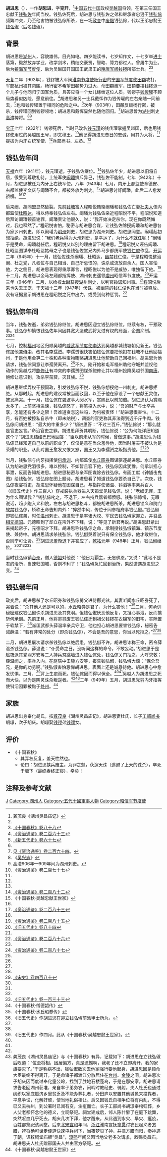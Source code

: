 '''胡进思'''（{{bd|851年||948年|4月28日|catIdx=H}}），一作'''胡思进'''，字'''克开'''，<ref name=HLCT>龚茂良《湖州灵昌庙记》</ref>[[中国|中国]][[五代十国|五代十国]]政权[[吴越国|吴越国]]将领，在第三任国王忠献王[[钱弘佐|钱弘佐]]年间当权。钱弘佐死后，胡进思与钱弘佐之弟和继承者忠逊王[[钱弘倧|钱弘倧]]频繁冲突，乃至他害怕被钱弘倧所杀，在一场[[政变|政变]]中[[废黜|废黜]]钱弘倧，代以王弟忠懿王[[钱弘俶|钱弘俶]]（后名[[钱俶|钱俶]]）。

== 背景 ==
胡进思是[[湖州|湖州]]人，容貌雄伟，目光如电。四岁能读书，七岁知作文，十七岁举[[进士|进士]]落第，毅然放弃学业，改学剑术，稍结交豪贤，智略、膂力都过人。曾屠牛为业。后为[[镇海军节度使|镇海军节度使]]、后为吴越国开国国王武肃王的[[晚唐|晚唐]][[军阀|军阀]][[钱镠|钱镠]]所部士兵。<ref name=HLCT/><ref name=SGCQ88>[https://archive.org/stream/06080962.cn#page/n28/mode/2up 《十国春秋》卷八十八]</ref>

[[天复_(唐朝)|天复]]二年（902年），钱镠被大军阀[[淮南节度使|淮南节度使]][[杨行密|杨行密]]的[[宁国军节度使|宁国军节度使]][[田頵|田頵]]攻打，军部[[杭州|杭州]]被其包围。杨行密不希望田頵势力过大，命田頵撤军，田頵要挟钱镠派一个儿子与他同归宁国军为质，且答应将一个女儿嫁给这位人质。钱镠子[[钱传瓘|钱传瓘]]不顾局势看似凶险，愿意前往。<ref>[[:s:資治通鑑/卷263|《资治通鉴》卷二百六十三]]</ref>胡进思和另一士兵戴恽作为钱传瓘的左右亲随一同前去，<ref name=NHFD67>[[:s:新五代史/卷67|《新五代史》卷六十七]]</ref>也和钱传瓘置于相同的危险之中。<ref name=SGCQ88/>次年（903年），田頵反叛杨行密，被杀，钱传瓘回到钱镠领地；胡进思和戴恽显然也随他回归。<ref>见[[:s:資治通鑑/卷264|《资治通鉴》卷二百六十四]]。</ref>胡进思曾为[[湖州|湖州]]刺史[[高澧|高澧]]裨将。<ref name=WXZ>《[[吴兴志|吴兴志]]》</ref><ref>高澧906年—909年间为湖州刺史。</ref>

[[宝正|宝正]]七年（932年）钱镠死后，当时已改名[[钱元瓘|钱元瓘]]的钱传瓘掌握吴越国，后也用钱镠使用过的吴越国王号，即文穆王。<ref>[[:s:資治通鑑/卷277|《资治通鉴》卷二百七十七]]</ref>他记得胡进思昔日的忠诚，用其为大将，<ref name=NHFD67/>提拔为内牙右统军使、<ref name=SGCQ88/>兵部尚书、左丞。<ref name=HLCT/>

== 钱弘佐年间 ==
[[天福_(后晋)|天福]]六年（941年），钱元瓘逝，子钱弘佐继位。<ref>[[:s:資治通鑑/卷282|《资治通鉴》卷二百八十二]]</ref>钱弘佐年少，胡进思以旧将自居，很受到尊敬礼待。上统军使[[阚璠|阚璠]]排斥异己，钱弘佐不能制。七年（942年）十月，胡进思被任为内牙上右统军使。八年（943年）七月，内牙上都监使章德安、右都监使李文庆与阚璠不合，都被外放为刺史。<ref>《十国春秋·吴越忠献王世家》</ref>胡进思讨好阚璠，此后二人愈发骄横。<ref name=SGCQ88/><ref name=ZZTJ283>[[:s:資治通鑑/卷283|《资治通鉴》卷二百八十三]]</ref>

后来阚、胡同盟显然破裂。先前[[钱塘县|钱塘]]富人程昭悦贿赂阚璠和钱弘佐亡妻[[文獻夫人|杜夫人]]侄内都监使[[杜昭达|杜昭达]]，得以侍奉钱弘佐左右。阚璠为钱弘佐亲近程昭悦不平，程昭悦知道后拜访阚璠顿首谢罪，阚璠责让他很久，说：“我开始决定杀你，现在你既然悔过，我也释然了。”程昭悦害怕，秘密与胡进思合谋，让钱弘佐除授阚璠和胡进思各为家乡州刺史，即以阚璠为[[明州_(开元)|明州]]刺史，胡进思为湖州刺史。胡进思同意。阚璠起初想拒绝，胡进思说：“我们老兵得为大州刺史，是幸运了，为什么不就任呢！”阚璠于是受命，阚璠就任后，程昭悦又以别的理由留下胡进思。<ref name=SGCQ88/>程昭悦又诬告阚璠、杜昭达图谋奉杜昭达姑母之子也是钱弘佐堂兄内外马步都统军使[[钱仁俊|钱仁俊]]作乱，[[开运_(后晋)|开运]]二年（945年）十一月，钱弘佐诛杀阚璠、杜昭达，[[幽禁|幽禁]]钱仁俊。于是程昭悦整治阚、杜之党，凡权位与自己相当、自己所忌恨的，诛杀或流放百余人，国人害怕他，为之侧目。胡进思表现得重厚寡言，程昭悦以为他不是威胁，唯独留下他。<ref name=ZZTJ285>[[:s:資治通鑑/卷285|《资治通鉴》卷二百八十五]]</ref>十二月，胡进思以金马左厢都指挥使、湖州刺史遥领[[虔州|虔州]]昭信军节度使。<ref>[[:s:旧五代史/卷84|《旧五代史》卷八十四]]</ref>开运三年（946年）二月，以检校[[太尉|太尉]]获授湖州刺史，以判官[[孙谔|孙谔]]知州事。<ref name=WXZ/>程昭悦后来也失去王宠，于天福十二年（947年）伏诛，被幽禁的钱仁俊也在当时被释放。没有证据显示胡进思在程昭悦之死中出力，或受到何种惩罚。<ref>[[:s:資治通鑑/卷286|《资治通鉴》卷二百八十六]]</ref>

== 钱弘倧年间 ==
当年，钱弘佐逝，弟弟钱弘倧继位。胡进思因迎立钱弘倧继位，继续有权，干预政事。钱弘倧却愤恨钱弘佐年间因其宽大造成武将太过有权的局面，企图抑制。<ref name=NHFD67/><ref name=ZZTJ287>[[:s:資治通鑑/卷287|《资治通鉴》卷二百八十七]]</ref>

七月，控制[[福州|福州]]地区归顺吴越的[[威武军节度使|威武军节度使]][[李仁达|李达]]到吴越都城钱塘朝见新王。钱弘倧加他兼[[侍中|侍中]]，改其名[[李孺赟|李孺赟]]。李孺赟很快害怕钱弘倧要把他扣在钱塘不让他回福州，于是他用金笋二十株和各种宝物贿赂胡进思让他帮助自己回福州。胡进思为他请求，钱弘倧同意让李孺赟离开。<ref name=SGCQ88/>不久，刚开始和屯军福州助他守城并监视他动作的吴越戍将[[鲍修让|鲍修让]]有冲突的李孺赟图谋杀鲍修让并以福州投降吴越邻国[[南唐|南唐]]。鲍修让意识到，攻杀李孺赟，灭其族。<ref name=ZZTJ287/>

胡进思继续弄权干预国政，引发钱弘倧不悦，钱弘倧想授他一州刺史，胡进思拒绝。从那时起，胡进思的建议常被当面驳回，以至于他在家设了一个忠献王灵位，披发痛哭。十一月，钱弘倧在碧波亭大阅水军，赏赐比以前加倍。胡进思认为赏赐太多了，上前坚持进谏，钱弘倧怒了，将笔投入水中，说：“吾的财产与士卒共享，怎能还有多少之限！吾难道贪恋这些吗，为何被责怪！”胡进思很害怕。十二月，有百姓被控私自杀牛（即未纳税），调查的官吏称其非法得到近千斤牛肉。钱弘倧问胡进思：“最大的牛重多少？”胡进思答：“不过三百斤。”钱弘倧说：“那么就是官吏妄言。”命治官吏之罪。胡进思拜贺其明断，钱弘倧说：“公为何能详细知道这个？”胡进思结结巴巴地回答：“臣以前未从军的时候，曾做这事。”胡进思认为钱弘倧已经知道自己以前的职业了，仅仅是意在当众羞辱他，因当时屠夫不被认为是荣耀的职业。从此对国王愈发又恨又怒，国王又为李孺赟之叛指责他。<ref name=SGCQ88/><ref name=ZZTJ287/>

当月，钱弘倧与内牙指挥使[[何承训|何承训]]、内都监使[[水丘昭券|水丘昭券]]图谋驱逐胡进思。水丘昭券认为胡进思党羽很多，难以控制，不如暂且容下他，钱弘倧因此犹豫。何承训担心事泄，反而告知胡进思。胡进思秘密与亲军图谋除去钱弘倧。有画工献《钟馗击鬼图》给钱弘倧，钱弘倧在图上题诗，胡进思看了知道钱弘倧要杀自己了。次夜，钱弘倧夜宴将吏，胡进思怀疑他在图谋自己，与指挥使诸温、钭滔等率亲兵百人（《旧五代史》作三百人）穿戎装执兵器进入天策堂见钱弘倧，说：“老奴无罪，王为什么图谋我？”钱弘倧叱之，不退下，左右持兵器者都愤怒。钱弘倧惊愕，无暇说话，趋步跑入义和院，左右与胡进思格斗，都被胡进思所杀。胡进思锁义和院门[[软禁|软禁]]钱弘倧，矫称王命告知内外：“猝然中风，传位于同参相府事钱弘俶。”钱弘俶即钱弘倧弟，时任[[温州|温州]]刺史。胡进思于是率诸大校、军民去钱弘俶家迎立，并召[[丞相|丞相]][[元德昭|元德昭]]。元德昭到了却立在帘外不下拜，说：“等见了新君再说。”胡进思赶紧出来揭起帘子，元德昭才下拜。胡进思称钱弘倧之命，承制授钱弘俶镇海、镇东节度使、兼侍中。胡进思请求杀钱弘倧，钱弘俶哭着说只有保全钱弘倧，他才敢继位，否则宁可让贤。<ref name=SS480>[[:s:宋史/卷480|《宋史》卷四百八十]]</ref>胡进思羞惭退下并答应了，[[乾祐_(刘知远)|乾祐]]元年（948年）正月，钱弘俶继位。<ref name=SGCQ88/><ref name=NHFD67/><ref name=ZZTJ287/><ref name=HFD133>[[:s:旧五代史/卷133|《旧五代史》卷一百三十三]]</ref>

当时钱弘俶镇[[台州|台州]]，僧人[[德韶|德韶]]对他说：“他日为覇主，无忘佛恩。”又说：“此地不是君的治所，当速归国城，否则不利了！”钱弘俶急忙回到治所，果然遭遇胡进思之变。<ref>《十国春秋·僧德韶传》</ref>

== 钱弘俶年间 ==
政变后，胡进思杀了水丘昭券和钱弘倧舅父进侍鄜光铉。其妻听闻水丘昭券死了，哭着说：“杀其他人还是可以的，水丘昭券是君子，为什么害他！”<ref>《十国春秋·水丘昭券传》</ref>二月，何承训秘密建议钱弘俶诛杀胡进思及其党羽。但钱弘俶厌恶他反复，又担心事泄，反而擒斩何承训。先前正月，他将哥哥废王钱弘倧迁到祖父钱镠在衣锦军的旧宅，实际置于软禁下，<ref>《旧五代史》作胡进思在迎立钱弘俶前派甲士所为。</ref>派匡武都头薛温率亲兵守卫，他也担心胡进思要害钱弘倧，秘密告诫薛温：“若有非常的处分（即杀钱弘倧），不会是吾的意思，你当以死拒之。”<ref name=ZZTJ287/><ref name=SS480/>

二月，胡进思屡次请求杀钱弘倧以绝后患，钱弘俶不许。胡进思诈称王命，密令薛温杀钱弘倧。薛温说：“仆受命之日，没听闻这样的命令，不敢妄动。”胡进思于是趁夜派其党羽方安等二人持兵刃跳墙进入钱弘倧处，钱弘倧关门拒之，大呼求救；薛温闻之，率兵入内，在庭院中击毙方安等，报告钱弘俶，钱弘俶大惊：“保全吾兄，是你的功劳啊。”钱弘俶害怕忌惮胡进思，表面上还是诚恳待他。胡进思心中愈发忧惧，三月，<ref>《旧五代史》作四月。此从《十国春秋·吴越忠懿王世家》。</ref>背上生疽而死。钱弘倧因而得以保全。<ref name=ZZTJ287/><ref name=SS480/>吴越人为胡进思之死而大快，以为是阴灵诛杀叛逆者。<ref name=HFD133/><ref>龚茂良《湖州灵昌庙记》与《十国春秋》有异，记载如下：胡进思在立钱弘俶后叹道：“位至将相，困居偏方，真是遗憾啊，我老了还不立即离开，我的家族要灭了。”于是称病不出，钱弘俶数次去他家强行要他起身，胡进思因是顾命大臣最终不得离开，于是命诸子都渡江分散居住在[[台州|台州]]、[[金陵|金陵]]之间。胡进思次子胡庆因而度过奉化童公岭，找到了胜地石楼蓬岛，于是在那安家。胡进思请求告老回湖州获准，亲自率子弟务农，闲暇时教经史、骑射，夫人杜氏也通过纺织以家底赈济乡里贫乏及不能办葬礼者，分田庐以安置其他城邑来投靠者，平息争讼，化解奸顽，使当地礼俗相让。后又因钱氏自相争位将有内乱，不得已又去杭州，到公署时已闻有变，生疽而亡。长子工部尚书胡璟奉棺归葬，乡人父老都怀念他的德义，立祠祭祀。祠堂建成后，邻人陈什醉了在庭下跳舞，突然呕血几乎死去，胡庆几次下拜，他才醒来。从此遇到水灾、旱灾、瘟疫，百姓都祭祀该祠堂。后来[[北宋|北宋]][[宣和_(北宋)|宣和]]年间，[[浙江|浙江]]淮南宣抚[[童贯|童贯]]讨农民起义者[[方腊|方腊]]，裨将杨可世走便道快速屯兵祠下，当夜梦见了神，并擒方腊而归，奏神迹于朝，诏敕祠堂庙额“灵昌”，[[淳熙|淳熙]]年间又因当地父老多次请求，敕赐灵昌庙。胡进思夫人杜氏赠邢国夫人并由官方祭祀。</ref>二年（949年）五月，胡进思党羽内牙指挥使钭滔因罪被黜于[[处州|处州]]。<ref>《十国春秋·吴越忠懿王世家》</ref>

== 家族 ==
胡进思出身奉化胡氏，按[[龚茂良|龚茂良]]《湖州灵昌庙记》，胡进思妻杜氏，长子[[工部尚书|工部尚书]]胡璟，次子胡庆。胡璟娶[[钱镠|钱镠]]弟[[钱镖|钱镖]]女。

== 评价 ==
*《十国春秋》
**其弄权反复，盖天性然也。
**论曰：胡进思挟兵废主，为罪之魁，获逭天诛（逃避了上天的诛杀），卒死于牖下（最终寿终正寝），幸矣！

== 注释及参考文献 ==
{{reflist|2}}

{{DEFAULTSORT:H}}
[[Category:胡姓|J]]
[[Category:湖州人|Category:湖州人]]
[[Category:五代十國軍事人物|Category:五代十國軍事人物]]
[[Category:昭信军节度使|Category:昭信军节度使]]